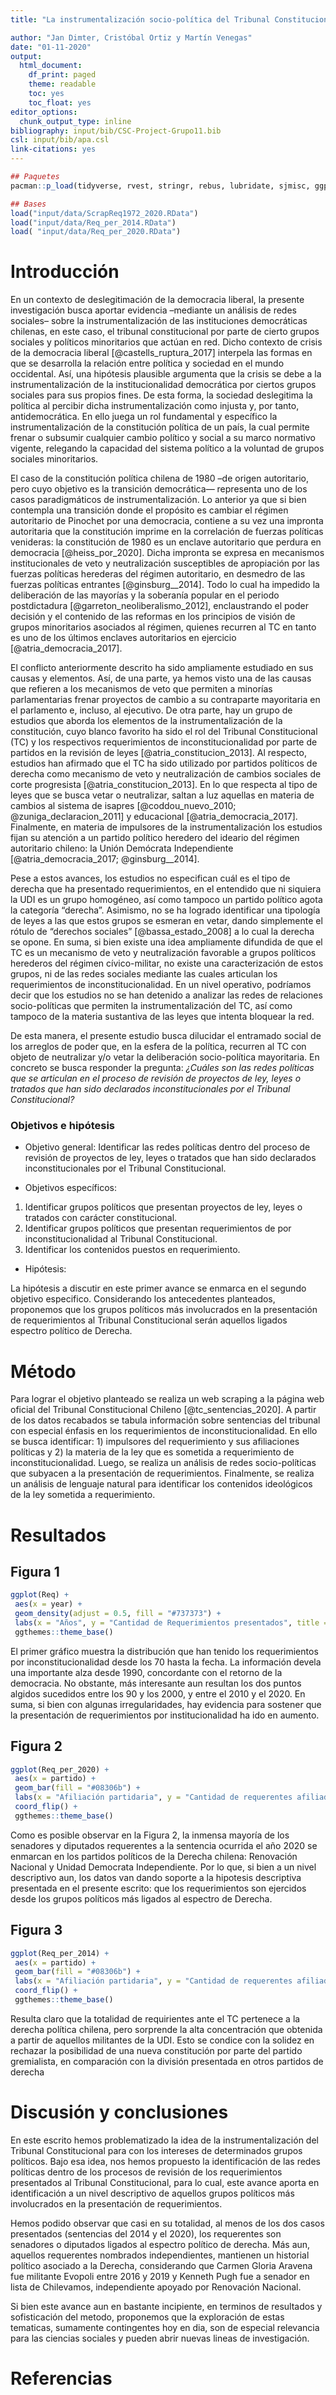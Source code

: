 ```yaml
---
title: "La instrumentalización socio-política del Tribunal Constitucional en Chile: un análisis de las redes sociales que  participan en requerimientos de institucionalidad entre 1972 y 2020"

author: "Jan Dimter, Cristóbal Ortiz y Martín Venegas"
date: "01-11-2020"
output:
  html_document:
    df_print: paged
    theme: readable
    toc: yes
    toc_float: yes
editor_options:
  chunk_output_type: inline
bibliography: input/bib/CSC-Project-Grupo11.bib
csl: input/bib/apa.csl
link-citations: yes
---
```


```r
## Paquetes
pacman::p_load(tidyverse, rvest, stringr, rebus, lubridate, sjmisc, ggplot2)

## Bases
load("input/data/ScrapReq1972_2020.RData")
load("input/data/Req_per_2014.RData")
load( "input/data/Req_per_2020.RData")
```
# **Introducción**
En un contexto de deslegitimación de la democracia liberal, la presente investigación busca aportar evidencia –mediante un análisis de redes sociales– sobre la instrumentalización de las instituciones democráticas chilenas, en este caso, el tribunal constitucional por parte de cierto grupos sociales y políticos minoritarios que actúan en red. Dicho contexto de crisis de la democracia liberal [@castells_ruptura_2017] interpela las formas en que se desarrolla la relación entre política y sociedad en el mundo occidental. Así, una hipótesis plausible argumenta que la crisis se debe a la instrumentalización de la institucionalidad democrática por ciertos grupos sociales para sus propios fines. De esta forma, la sociedad deslegitima la política al percibir dicha instrumentalización como injusta y, por tanto, antidemocrática. En ello juega un rol fundamental y específico la instrumentalización de la constitución política de un país, la cual permite frenar o subsumir cualquier cambio político y social a su marco normativo vigente, relegando la capacidad del sistema político a la voluntad de grupos sociales minoritarios.

El caso de la constitución política chilena de 1980 –de origen autoritario, pero cuyo objetivo es la transición democrática— representa uno de los casos paradigmáticos de instrumentalización. Lo anterior ya que si bien contempla una transición donde el propósito es cambiar el régimen autoritario de Pinochet por una democracia, contiene a su vez una impronta autoritaria que la constitución imprime en la correlación de fuerzas políticas venideras: la constitución de 1980 es un enclave autoritario que perdura en democracia [@heiss_por_2020]. Dicha impronta se expresa en mecanismos institucionales de veto y neutralización susceptibles de apropiación por las fuerzas políticas herederas del régimen autoritario, en desmedro de las fuerzas políticas entrantes [@ginsburg__2014]. Todo lo cual ha impedido la deliberación de las mayorías y la soberanía popular en el periodo postdictadura [@garreton_neoliberalismo_2012], enclaustrando el poder decisión y el contenido de las reformas en los principios de visión de grupos minoritarios asociados al régimen, quienes recurren al TC en tanto es uno de los últimos enclaves autoritarios en ejercicio [@atria_democracia_2017].

El conflicto anteriormente descrito ha sido ampliamente estudiado en sus causas y elementos.  Así, de una parte, ya hemos visto una de las causas que refieren a los mecanismos de veto que permiten a minorías parlamentarias frenar proyectos de cambio a su contraparte mayoritaria en el parlamento e, incluso, al ejecutivo. De otra parte, hay un grupo de estudios que aborda los elementos de la instrumentalización de la constitución, cuyo blanco favorito ha sido el rol del Tribunal Constitucional (TC) y los respectivos requerimientos de inconstitucionalidad por parte de partidos en la revisión de leyes [@atria_constitucion_2013]. Al respecto, estudios han afirmado que el TC ha sido utilizado por partidos políticos de derecha como mecanismo de veto y neutralización de cambios sociales de corte progresista [@atria_constitucion_2013].  En lo que respecta al tipo de leyes que se busca vetar o neutralizar, saltan a luz aquellas en materia de cambios al sistema de isapres [@coddou_nuevo_2010; @zuniga_declaracion_2011] y educacional [@atria_democracia_2017]. Finalmente, en materia de impulsores de la instrumentalización los estudios fijan su atención a un partido político heredero del ideario del régimen autoritario chileno: la Unión Demócrata Independiente [@atria_democracia_2017; @ginsburg__2014]. 

Pese a estos avances, los estudios no especifican cuál es el tipo de derecha que ha presentado requerimientos, en el entendido que ni siquiera la UDI es un grupo homogéneo, así como tampoco un partido político agota la categoría “derecha”. Asimismo, no se ha logrado identificar una tipología de leyes a las que estos grupos se esmeran en vetar, dando simplemente el rótulo de “derechos sociales” [@bassa_estado_2008] a lo cual la derecha se opone. En suma, si bien existe una idea ampliamente difundida de que el TC es un mecanismo de veto y neutralización favorable a grupos políticos herederos del régimen cívico-militar, no existe una caracterización de estos grupos, ni de las redes sociales mediante las cuales articulan los requerimientos de inconstitucionalidad. En un nivel operativo, podríamos decir que los estudios no se han detenido a analizar las redes de relaciones socio-políticas que permiten la instrumentalización del TC, así como tampoco de la materia sustantiva de las leyes que intenta bloquear la red.


De esta manera, el presente estudio busca dilucidar el entramado social de los arreglos de poder que, en la esfera de la política, recurren al TC con objeto de neutralizar y/o vetar la deliberación socio-política mayoritaria. En concreto se busca responder la pregunta: 
*¿Cuáles son las redes políticas que se articulan en el proceso de revisión de proyectos de ley, leyes o tratados que han sido declarados inconstitucionales por el Tribunal Constitucional?*


### **Objetivos e hipótesis**

-	Objetivo general: Identificar las redes políticas dentro del proceso de revisión de proyectos de ley, leyes o tratados que han sido declarados inconstitucionales por el Tribunal Constitucional.

-	Objetivos específicos:
 1.	Identificar grupos políticos que presentan proyectos de ley, leyes o tratados con carácter constitucional.
 2.	Identificar grupos políticos que presentan requerimientos de por inconstitucionalidad al Tribunal Constitucional.
 3.	Identificar los contenidos puestos en requerimiento.

- Hipótesis:

La hipótesis a discutir en este primer avance se enmarca en el segundo objetivo especifico. Considerando los antecedentes planteados, proponemos que los grupos políticos más involucrados en la presentación de requerimientos al Tribunal Constitucional serán aquellos ligados espectro político de Derecha.

# **Método**

Para lograr el objetivo planteado se realiza un web scraping a la página web oficial del Tribunal Constitucional Chileno [@tc_sentencias_2020]. A partir de los datos recabados se tabula información sobre sentencias del tribunal con especial énfasis en los requerimientos de inconstitucionalidad. En ello se busca identificar: 1) impulsores del requerimiento y sus afiliaciones políticas y 2) la materia de la ley que es sometida a requerimiento de inconstitucionalidad. Luego, se realiza un análisis de redes socio-políticas que subyacen a la presentación de requerimientos. Finalmente, se realiza un análisis de lenguaje natural para identificar los contenidos ideológicos de la ley sometida a requerimiento.

# **Resultados**
## Figura 1
```r
ggplot(Req) +
 aes(x = year) +
 geom_density(adjust = 0.5, fill = "#737373") +
 labs(x = "Años", y = "Cantidad de Requerimientos presentados", title = "Distribución de Requerimientos a TC", subtitle = "1997-2020") +
 ggthemes::theme_base()
```

El primer gráfico muestra la distribución que han tenido los requerimientos por inconstitucionalidad desde los 70 hasta la fecha. La información devela una importante alza desde 1990, concordante con el retorno de la democracia. No obstante, más interesante aun resultan los dos puntos algidos sucedidos entre los 90 y los 2000, y entre el 2010 y el 2020. En suma, si bien con algunas irregularidades, hay evidencia para sostener que la presentación de requerimientos por institucionalidad ha ido en aumento.

## Figura 2
```r
ggplot(Req_per_2020) +
 aes(x = partido) +
 geom_bar(fill = "#08306b") +
 labs(x = "Afiliación partidaria", y = "Cantidad de requerentes afiliados", title = "Afiliación partidaria requerentes", subtitle = "2020") +
 coord_flip() +
 ggthemes::theme_base()
```

Como es posible observar en la Figura 2, la inmensa mayoría de los senadores y diputados requerentes a la sentencia ocurrida el año 2020 se enmarcan en los partidos políticos de la Derecha chilena: Renovación Nacional y Unidad Democrata Independiente. Por lo que, si bien a un nivel descriptivo aun, los datos van dando soporte a la hipotesis descriptiva presentada en el presente escrito: que los requerimientos son ejercidos desde los grupos políticos más ligados al espectro de Derecha.

## Figura 3
```r
ggplot(Req_per_2014) +
 aes(x = partido) +
 geom_bar(fill = "#08306b") +
 labs(x = "Afiliación partidaria", y = "Cantidad de requerentes afiliados", title = "Afiliación partidaria de requerentes", subtitle = "2014") +
 coord_flip() +
 ggthemes::theme_base()

```

Resulta claro que la totalidad de requirientes ante el TC pertenece a la derecha política chilena, pero sorprende la alta concentración que obtenida a partir de aquellos militantes de la UDI. Esto se condice con la solidez en rechazar la posibilidad de una nueva constitución por parte del partido gremialista, en comparación con la división presentada en otros partidos de derecha

# **Discusión y conclusiones**

En este escrito hemos problematizado la idea de la instrumentalización del Tribunal Constitucional para con los intereses de determinados grupos políticos. Bajo esa idea, nos hemos propuesto la identificación de las redes políticas dentro de los procesos de revisión de los requerimientos presentados al Tribunal Constitucional, para lo cual, este avance aporta en identificación a un nivel descriptivo de aquellos grupos políticos más involucrados en la presentación de requerimientos.

Hemos podido observar que casi en su totalidad, al menos de los dos casos presentados (sentencias del 2014 y el 2020), los requerentes son senadores o diputados ligados al espectro político de derecha. Más aun, aquellos requerentes nombrados independientes, mantienen un historial político asociado a la Derecha, considerando que Carmen Gloria Aravena fue militante Evopoli entre 2016 y 2019 y Kenneth Pugh fue a senador en lista de Chilevamos, independiente apoyado por Renovación Nacional.

Si bien este avance aun en bastante incipiente, en terminos de resultados y sofisticación del metodo, proponemos que la exploración de estas tematicas, sumamente contingentes hoy en dia, son de especial relevancia para las ciencias sociales y pueden abrir nuevas lineas de investigación.

# **Referencias**